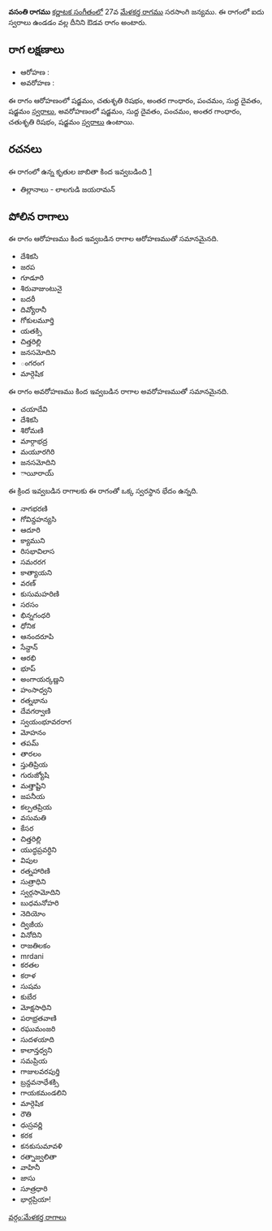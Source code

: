 {{Infobox ragam
	| name          	= వసంతి
	| synonym	    	= 
	| mela          	= 
	| chakra        	= 
	| janaka        	= 
	| type          	= ఔడవ
	| arohanam      	= {{svaraC|S|R2|G3|P|D1|S'}} 
	| avarohanam    	= {{svaraC|S'|D1|P|G3|R2|S}}
	| jeeva         	=
	| chhaya        	=
	| nyasa         	=
	| vishesha      	= 
	| equivalent  		= 
}}
{{కర్ణాటక సంగీత రాగాలు}}
'''వసంతి రాగము''' [[కర్ణాటక సంగీతం]]లో 27వ [[మేళకర్త రాగము]] సరసాంగి జన్యము.  ఈ రాగంలో ఐదు స్వరాలు ఉండడం వల్ల దీనిని ఔడవ రాగం అంటారు.


==రాగ లక్షణాలు==


* ఆరోహణ : {{svaraC|S|R2|G3|P|D1|S'}} 
* అవరోహణ : {{svaraC|S'|D1|P|G3|R2|S}}

ఈ రాగం ఆరోహణంలో షడ్జమం, చతుశృతి రిషభం, అంతర గాంధారం, పంచమం, సుద్ద దైవతం, షడ్జమం [[స్వరాలు]], అవరోహణంలో షడ్జమం, సుద్ద దైవతం, పంచమం, అంతర గాంధారం, చతుశృతి రిషభం, షడ్జమం [[స్వరాలు]] ఉంటాయి.

==రచనలు==
ఈ రాగంలో ఉన్న కృతుల జాబితా కింద ఇవ్వబడింది [https://github.com/ssrihari/ragavardhini/blob/master/ragas/kritis.psv]
* తిల్లానాలు - లాలగుడి జయరామన్




==పోలిన రాగాలు==
ఈ రాగం ఆరోహణము కింద ఇవ్వబడిన రాగాల ఆరోహణముతో సమానమైనది.
* దేశికసి
* జరప
* గూడూరి
* శిరువాజుంటునై
* బదరీ
* దివ్యోరానీ
* గోకులమూర్తి
* యతక్సి
* చిత్తరిల్లి
* జనసమోదిని
* ంగరంగ
* మార్గెషిక

ఈ రాగం అవరోహణము కింద ఇవ్వబడిన రాగాల అవరోహణముతో సమానమైనది.
* చయాదేవి
* దేశికసి
* శిరోమణి
* మార్గాభద్ర
* మయూరగిరి
* జనసమోదిని
* ాయీరాయ్

ఈ క్రింద ఇవ్వబడిన రాగాలకు ఈ రాగంతో ఒక్క స్వరస్థాన భేదం ఉన్నది.
* నాగభరణి
* గోవిన్దహన్యసి
* ఆదూరి
* క్యాముని
* రిసభావిలాస
* సమరరగ
* కాత్యాయని
* వరణ్
* కుసుమహరిణి
* సరసం
* భిన్నగంధరి
* ధోనిక
* ఆనందరూపి
* సేన్దాన్
* ఆరభి
* భూప్
* అంగాయర్కణ్ణని
* హంసాధ్వని
* రత్నభాను
* దేవగర్వాణి
* స్వయంభూవరరాగ
* మోహనం
* తపమ్
* తారలం
* స్తుతిప్రియ
* గురుజ్యోషి
* మత్తాష్టిని
* జపనీయ
* కల్పతప్రియ
* వసుమతి
* కేసర
* చిత్తరిల్లి
* యుద్ధప్రవర్ధిని
* విపుల
* రత్నహారిణి
* సుత్రాధిని
* స్వర్గసామోదిని
* బుధమనోహరి
* నెదియోం
* ద్విజీయ
* వినోదిని
* రాజతిలకం
* mrdani
* కరతల
* కరాళ
* సుషమ
* కుబేర
* మోక్షసాధిని
* పరాభ్రతవాణి
* రఘుమంజరి
* సుదళయాది
* కాలాన్తధ్వని
* సమప్రియ
* గాజులవరపుర్తి
* బ్రన్దవనాధేశక్సి
* గాయకమండలిని
* మార్గెషిక
* రౌతి
* ధుస్రవర్ణి
* కరక
* కనకుసుమావళి
* రత్నాజ్వలితా
* వాహినీ
* జాసు
* సూత్రధారి
* భార్గప్రియా!



[[వర్గం:మేళకర్త రాగాలు]]